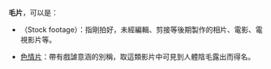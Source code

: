 '''毛片'''，可以是：
* {{link-en|毛片 (電影術語)|Stock footage}}（Stock footage）：指剛拍好，未經編輯、剪接等後期製作的相片、電影、電視影片等。
* [[色情片|色情片]]：帶有戲謔意涵的別稱，取這類影片中可見到人體陰毛露出而得名。

{{disambig|Cat=二字作品消歧義}}
